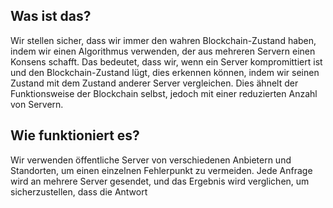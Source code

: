 ## Was ist das?

<div className="h-2"/>

Wir stellen sicher, dass wir immer den wahren Blockchain-Zustand haben, indem wir einen Algorithmus verwenden, der aus mehreren Servern einen Konsens schafft. Das bedeutet, dass wir, wenn ein Server kompromittiert ist und den Blockchain-Zustand lügt, dies erkennen können, indem wir seinen Zustand mit dem Zustand anderer Server vergleichen. Dies ähnelt der Funktionsweise der Blockchain selbst, jedoch mit einer reduzierten Anzahl von Servern.

<div className="h-4"/>

## Wie funktioniert es?

<div className="h-2"/>

Wir verwenden öffentliche Server von verschiedenen Anbietern und Standorten, um einen einzelnen Fehlerpunkt zu vermeiden. Jede Anfrage wird an mehrere Server gesendet, und das Ergebnis wird verglichen, um sicherzustellen, dass die Antwort

